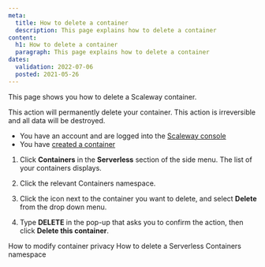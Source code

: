 ```yaml
---
meta:
  title: How to delete a container
  description: This page explains how to delete a container
content:
  h1: How to delete a container
  paragraph: This page explains how to delete a container
dates:
  validation: 2022-07-06
  posted: 2021-05-26
---
```


This page shows you how to delete a Scaleway container.

<Message type="important">
  This action will permanently delete your container. This action is irreversible and all data will be destroyed.
</Message>

<Message type="requirement">

  - You have an account and are logged into the [Scaleway console](https://console.scaleway.com)
  - You have [created a container](/compute/containers/how-to/deploy-a-container/)

</Message>

1. Click **Containers** in the **Serverless** section of the side menu. The list of your containers displays.

2. Click the relevant Containers namespace.

2. Click the <Icon name="more" /> icon next to the container you want to delete, and select **Delete** from the drop down menu. 

3. Type **DELETE** in the pop-up that asks you to confirm the action, then click **Delete this container**.

<Navigation title="See Also">
  <PreviousButton to="/compute/containers/how-to/modify-container-privacy/">How to modify container privacy</PreviousButton>
  <NextButton to="/compute/containers/how-to/delete-a-containers-namespace/">How to delete a Serverless Containers namespace</NextButton>
</Navigation>
